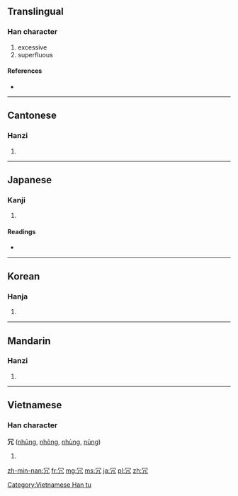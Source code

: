 {{also|宂}}
==Translingual==

===Han character===
{{Han char|rn=14|rad=冖|as=02|sn=4|four=3721<sub>7</sub>|canj=月竹弓 (BHN), X月竹弓 (XBHN)|ids=⿱[[冖]][[几]]}}

# excessive
# superfluous

====References====
* {{Han ref|kx=0130.130|dkj=01566|dj=0292.130|hdz=10302.160|uh=5197|ud=20887|bh=A4BE|bd=42174}}

----

==Cantonese==

===Hanzi===
{{yue-hanzi|jyut=|y=yung2}}

# {{defn|lang=yue|sort=冖02}}

----

==Japanese==

===Kanji===
{{ja-kanji|grade=c|rs=冖02}}

# {{defn|lang=ja|sort=冖02}}

====Readings====
* {{ja-readings|on=[[じょう]] (jō)|kun=[[むだ]] (muda)}}

----

==Korean==

===Hanja===
{{ko-hanja|hangeul=용|rv=yong|mr=yong}}

# {{defn|lang=ko|sort=冖02}}

----

==Mandarin==

===Hanzi===
{{cmn-hanzi|pin=[[rǒng]] ([[rong3]])|wg=jung<sup>3</sup>}}

# {{defn|lang=cmn|sort=冖02}}

----

==Vietnamese==

===Han character===
'''冗''' ([[nhũng]], [[nhõng]], [[nhùng]], [[nũng]])

# {{defn|lang=vi}}

[[Category:Vietnamese Han tu]]

[[zh-min-nan:冗]]
[[fr:冗]]
[[mg:冗]]
[[ms:冗]]
[[ja:冗]]
[[pl:冗]]
[[zh:冗]]